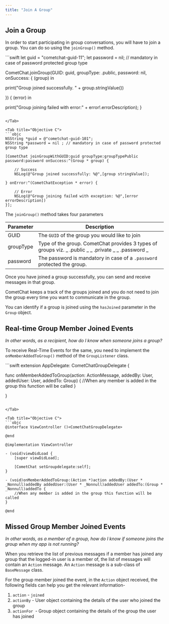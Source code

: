 ```yaml
---
title: "Join A Group"
---
```




## Join a Group

In order to start participating in group conversations, you will have to join a group. You can do so using the `joinGroup()` method.

<Tabs>
<Tab title="Swift">
```swift
let guid = "cometchat-guid-11";
let password = nil; // mandatory in case of password protected group type

CometChat.joinGroup(GUID: guid, groupType: .public, password: nil, onSuccess: { (group) in

  print("Group joined successfully. " + group.stringValue())

}) { (error) in

  print("Group joining failed with error:" + error!.errorDescription);
}
```

</Tab>

<Tab title="Objective C">
```objc
NSString *guid = @"cometchat-guid-101";
NSString *password = nil ; // mandatory in case of password protected group type

[CometChat joinGroupWithGUID:guid groupType:groupTypePublic password:password onSuccess:^(Group * group) {
    
    // Success
    NSLog(@"Group joined successfully: %@",[group stringValue]);
    
} onError:^(CometChatException * error) {
   
    // Error
    NSLog(@"Group joining failed with exception: %@",[error errorDescription])
}];
```

</Tab>

</Tabs>

The `joinGroup()` method takes four parameters

| Parameter | Description                                                                                               |
| --------- | --------------------------------------------------------------------------------------------------------- |
| GUID      | The `GUID` of the group you would like to join                                                            |
| groupType | Type of the group. CometChat provides 3 types of groups viz. \_ .public \_ \_ .private \_ \_ .password \_ |
| password  | The password is mandatory in case of a `.password` protected the group.                                   |

Once you have joined a group successfully, you can send and receive messages in that group.

CometChat keeps a track of the groups joined and you do not need to join the group every time you want to communicate in the group.

You can identify if a group is joined using the `hasJoined` parameter in the `Group` object.

## Real-time Group Member Joined Events

*In other words, as a recipient, how do I know when someone joins a group?*

To receive Real-Time Events for the same, you need to implement the `onMemberAddedToGroup()` method of the `GroupListener` class.

<Tabs>
<Tab title="Swift">
```swift
extension AppDelegate: CometChatGroupDelegate {
    
  func onMemberAddedToGroup(action: ActionMessage, addedBy: User, addedUser: User, addedTo: Group) {
      //When any member is added in the group this function will be called
  }

}
```

</Tab>

<Tab title="Objective C">
```objc
@interface ViewController ()<CometChatGroupDelegate>

@end

@implementation ViewController

- (void)viewDidLoad {
    [super viewDidLoad];
    
    [CometChat setGroupdelegate:self];    
}

- (void)onMemberAddedToGroup:(Action *)action addedBy:(User * _Nonnull)addedBy addedUser:(User * _Nonnull)addedUser addedTo:(Group * _Nonnull)addedTo {
    //When any member is added in the group this function will be called 
}

@end
```

</Tab>

</Tabs>

## Missed Group Member Joined Events

*In other words, as a member of a group, how do I know if someone joins the group when my app is not running?*

When you retrieve the list of previous messages if a member has joined any group that the logged-in user is a member of, the list of messages will contain an `Action` message. An `Action` message is a sub-class of `BaseMessage` class.

For the group member joined the event, in the `Action` object received, the following fields can help you get the relevant information-

1. `action` - `joined`
2. `actionBy` - User object containing the details of the user who joined the group
3. `actionFor `- Group object containing the details of the group the user has joined
